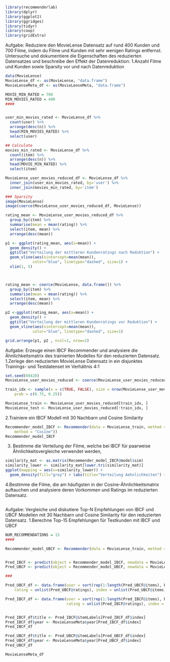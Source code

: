 ```r
library(recommenderlab)
library(dplyr)
library(ggplot2)
library(ggridges)
library(tidyr)
library(coop)
library(gridExtra)
```
Aufgabe: Reduziere den MovieLense Datensatz auf rund 400 Kunden 
und 700 Filme, indem du Filme und Kunden  mit sehr wenigen Ratings 
entfernst.
Untersuche und dokumentiere die Eigenschaften des reduzierten 
Datensatzes und beschreibe den Effekt der Datenreduktion:
  1.Anzahl Filme und Kunden sowie Sparsity vor und nach Datenreduktion
```r
data(MovieLense)
MovieLense_df <- as(MovieLense, "data.frame")
MovieLenseMeta_df <- as(MovieLenseMeta, "data.frame")
```
```r
MOVIE_MIN_RATED = 700
MIN_MOVIES_RATED = 400
####


user_min_movies_rated <- MovieLense_df %>%
  count(user) %>%
  arrange(desc(n)) %>%
  head(MIN_MOVIES_RATED) %>%
  select(user)

## Calculate 
movies_min_rated <- MovieLense_df %>%
  count(item) %>%
  arrange(desc(n)) %>%
  head(MOVIE_MIN_RATED) %>%
  select(item)

MovieLense_user_movies_reduced_df <- MovieLense_df %>%
  inner_join(user_min_movies_rated, by='user') %>%
  inner_join(movies_min_rated, by='item')

### Sparsity
image(MovieLense)
image(coerce(MovieLense_user_movies_reduced_df, MovieLense))
```
```r
rating_mean <- MovieLense_user_movies_reduced_df %>%
  group_by(item) %>%
  summarise(mean = mean(rating)) %>%
  select(item, mean) %>%
  arrange(desc(mean))

p1 <- ggplot(rating_mean, aes(x=mean)) + 
  geom_density() +
  ggtitle("Verteilung der mittleren Kundenratings nach Reduktion") + 
  geom_vline(aes(xintercept=mean(mean)),
            color="blue", linetype="dashed", size=1) +
  xlim(1, 5)



rating_mean <- coerce(MovieLense, data.frame()) %>%
  group_by(item) %>%
  summarise(mean = mean(rating)) %>%
  select(item, mean) %>%
  arrange(desc(mean))

p2 <-ggplot(rating_mean, aes(x=mean)) + 
  geom_density() +
  ggtitle("Verteilung der mittleren Kundenratings vor Reduktion") + 
  geom_vline(aes(xintercept=mean(mean)),
            color="blue", linetype="dashed", size=1)

grid.arrange(p1, p2 , ncol=1, nrow=2)

```
Aufgabe: Erzeuge einen IBCF Recommender und analysiere die 
Ähnlichkeitsmatrix des trainierten Modelles für den reduzierten 
Datensatz.
1.Zerlege den reduzierten MovieLense Datensatz in ein disjunktes Trainings-
und Testdatenset im Verhältnis 4:1
```r
set.seed(69420)
MovieLense_user_movies_reduced <- coerce(MovieLense_user_movies_reduced_df, MovieLense)

train_idx <- sample(x = c(TRUE, FALSE), size = nrow(MovieLense_user_movies_reduced), replace = TRUE, 
    prob = c(0.75, 0.25))

MovieLense_train <- MovieLense_user_movies_reduced[train_idx, ]
MovieLense_test <- MovieLense_user_movies_reduced[!train_idx, ]
```
2.Trainiere ein IBCF Modell mit 30 Nachbarn und Cosine Similarity
```r
Recommender_model_IBCF <- Recommender(data = MovieLense_train, method = "IBCF", parameter = list(k = 30, 
    method = "Cosine"))
Recommender_model_IBCF
```
3. Bestimme die Verteilung der Filme, welche bei IBCF für paarweise 
Ähnlichkeitsvergleiche verwendet werden,

```r
similarity_mat <- as.matrix(Recommender_model_IBCF@model$sim)
similarity_lower <- similarity_mat[lower.tri(similarity_mat)]
ggplot(mapping = aes(x=similarity_lower)) +
  geom_density(fill="grey") + labs(title="Verteilung Aehnlichkeiten") + xlab("Cosine-Aehnlichkeit")
```
4.Bestimme die Filme, die am häufigsten in der Cosine-Ähnlichkeitsmatrix 
auftauchen und analysiere deren Vorkommen und Ratings im reduzierten 
Datensatz.
```r



```
Aufgabe: Vergleiche und diskutiere Top-N Empfehlungen von IBCF und 
UBCF Modellen mit 30 Nachbarn und Cosine Similarity für den 
reduzierten Datensatz.
1.Berechne Top-15 Empfehlungen für Testkunden mit IBCF und UBCF
```r
NUM_RECOMMENDATIONS = 15
####

Recommender_model_UBCF <- Recommender(data = MovieLense_train, method = "UBCF", parameter = list(method = "Cosine"))


Pred_IBCF <- predict(object = Recommender_model_IBCF, newdata = MovieLense_test, n = NUM_RECOMMENDATIONS)
Pred_UBCF <- predict(object = Recommender_model_UBCF, newdata = MovieLense_test, n = NUM_RECOMMENDATIONS)

###

```
```r
Pred_UBCF_df <- data.frame(user = sort(rep(1:length(Pred_UBCF@items), Pred_UBCF@n)), 
    rating = unlist(Pred_UBCF@ratings), index = unlist(Pred_UBCF@items))

Pred_IBCF_df <- data.frame(user = sort(rep(1:length(Pred_IBCF@items), Pred_IBCF@n)), 
                           rating = unlist(Pred_IBCF@ratings), index = unlist(Pred_IBCF@items))


Pred_IBCF_df$title <- Pred_IBCF@itemLabels[Pred_IBCF_df$index]
Pred_IBCF_df$year <- MovieLenseMeta$year[Pred_IBCF_df$index]
Pred_IBCF_df

Pred_UBCF_df$title <- Pred_UBCF@itemLabels[Pred_UBCF_df$index]
Pred_UBCF_df$year <- MovieLenseMeta$year[Pred_UBCF_df$index]
Pred_UBCF_df

```
```r
MovieLenseMeta_df

```
```r



```